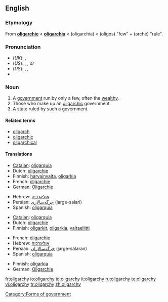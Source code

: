 ==English==

===Etymology===
From {{F.}} '''[[oligarchie#French|oligarchie]]''' < {{L.}} '''[[oligarchia#Latin|oligarchia]]''' < {{AGr.}} '''{{polytonic|[[ὀλιγαρχία]]}}''' (oligarchia) < '''{{polytonic|[[ὀλίγος]]}}''' (oligos) "few" + '''{{polytonic|[[ἀρχή]]}}''' (archē) "rule".

===Pronunciation===
* (''UK''): {{IPA|/ˈɒlɪɡɑːki/}}, {{SAMPA|/"QlIgA:ki/}}
* (''US''): {{enPR|älʹĭ-gär'kē}}, {{IPA|/ˈɑːlɪˌɡɑrki/}}, {{SAMPA|/"A:lI%gArki/}} ''or''
* (''US''): {{enPR|ōlʹĭ-gär'kē}}, {{IPA|/ˈoʊlɪˌɡɑrki/}}, {{SAMPA|/"oUlI%gArki/}}
* {{audio|en-uk-oligarchy.ogg|Audio (UK)}}

===Noun===
{{wikipedia}}
{{en-noun|oligarch|ies}}

# A [[government]] run by only a few, often the [[wealthy]].
# Those who make up an [[oligarchic]] government.
# A state ruled by such a government.

====Related terms====
* [[oligarch]]
* [[oligarchic]]
* [[oligarchical]]

====Translations====
{{trans-top|Government by only a few}}
* [[Catalan]]: [[oligarquia]] {{f}}
* Dutch: [[oligarchie#Dutch|oligarchie]] {{f}}
* Finnish: [[harvainvalta]], [[oligarkia]]
* French: [[oligarchie#French|oligarchie]] {{f}}
* German: [[Oligarchie]] {{f}}
{{trans-mid}}
* Hebrew: [[אוליגרכיה]] {{f}}
* Persian: [[جرگه‌سالاری]] (jarge-salari)
* Spanish: [[oligarquía]] {{f}}
{{trans-bottom}}

{{trans-top|Those who make up an oligarchic government}}
* [[Catalan]]: [[oligarquia]] {{f}}
* Dutch: [[oligarchie#Dutch|oligarchie]] {{f}}
* Finnish: [[oligarkki|oligarkit]], [[oligarkia]], [[valtaeliitti]]
{{trans-mid}}
* French: [[oligarchie#French|oligarchie]] {{f}}
* Hebrew: [[אוליגרכיה]] {{f}}
* Persian: [[جرگه‌سالاران]] (jarge-salaran)
* Spanish: [[oligarquía]] {{f}}
{{trans-bottom}}

{{trans-top|State ruled by such a government}}
* Finnish: [[oligarkia]]
* German: [[Oligarchie]] {{f}}
{{trans-mid}}
{{trans-bottom}}

[[Category:Forms of government]]

[[fr:oligarchy]]
[[io:oligarchy]]
[[id:oligarchy]]
[[it:oligarchy]]
[[ru:oligarchy]]
[[te:oligarchy]]
[[vi:oligarchy]]
[[tr:oligarchy]]
[[zh:oligarchy]]